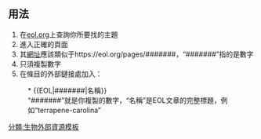 <includeonly><!-- 在這裡加入模板的保護標識 --></includeonly><noinclude>{{Documentation subpage}}</noinclude>
<!-- 在本行下編輯模板說明 -->

== 用法 ==

# 在[https://eol.org/ eol.org]上查詢你所要找的主題
# 進入正確的頁面
# 其[[统一资源定位符|網址]]應該類似于<nowiki>https://eol.org/pages/#######</nowiki>，“#######”指的是數字
# 只須複製數字
# 在條目的外部鏈接處加入：
: <nowiki>* {{EOL|#######|名稱}}</nowiki>
: “#######”就是你複製的數字，“名稱”是EOL文章的完整標題，例如“terrapene-carolina”

<includeonly>
<!-- 本行下加入模板的分類 -->
[[分類:生物外部資源模板]]
</includeonly>